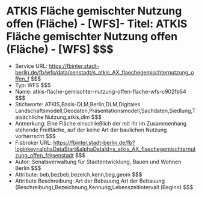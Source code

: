 # ATKIS Fläche gemischter Nutzung offen (Fläche) - [WFS]- Titel: ATKIS Fläche gemischter Nutzung offen (Fläche) - [WFS] $$$
- Service URL: https://fbinter.stadt-berlin.de/fb/wfs/data/senstadt/s_atkis_AX_flaechegemischternutzung_offen_f $$$
- Typ: WFS $$$
- Name: atkis-flache-gemischter-nutzung-offen-flache-wfs-c902fb54 $$$
- Stichworte: ATKIS,Basis-DLM,Berlin,DLM,Digitales Landschaftsmodell,Geodaten,Präsentationsmodell,Sachdaten,Siedlung,Tatsächliche Nutzung,atkis,dlm $$$
- Anmerkung: Eine Fläche einschließlich der mit ihr im Zusammenhang stehende Freifläche, auf der keine Art der baulichen Nutzung vorherrscht $$$
- Fisbroker URL: https://fbinter.stadt-berlin.de/fb?loginkey=alphaDataStart&alphaDataId=s_atkis_AX_flaechegemischternutzung_offen_f@senstadt $$$
- Autor: Senatsverwaltung für Stadtentwicklung, Bauen und Wohnen Berlin $$$
- Attribute: beb,bezbeb,bezeich,kenn,beg,geom $$$
- Attribute Beschreibung: Art der Bebauung,Art der Bebauung (Beschreibung),Bezeichnung,Kennung,Lebenszeitintervall (Beginn) $$$
